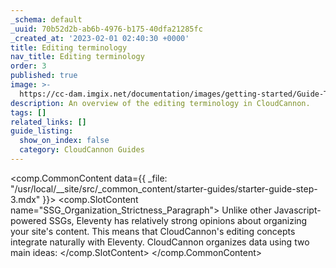 ```yaml
---
_schema: default
_uuid: 70b52d2b-ab6b-4976-b175-40dfa21285fc
_created_at: '2023-02-01 02:40:30 +0000'
title: Editing terminology
nav_title: Editing terminology
order: 3
published: true
image: >-
  https://cc-dam.imgix.net/documentation/images/getting-started/Guide-Thumbnails/CloudCannon-Getting-Started-Thumbnail-Eleventy.png
description: An overview of the editing terminology in CloudCannon.
tags: []
related_links: []
guide_listing:
  show_on_index: false
  category: CloudCannon Guides
---
```

<comp.CommonContent data={{ _file: "/usr/local/__site/src/_common_content/starter-guides/starter-guide-step-3.mdx" }}>
  <comp.SlotContent name="SSG_Organization_Strictness_Paragraph">
    Unlike other Javascript-powered SSGs, Eleventy has relatively strong opinions about organizing your site's content. This means that CloudCannon's editing concepts integrate naturally with Eleventy. CloudCannon organizes data using two main ideas:
  </comp.SlotContent>
</comp.CommonContent>